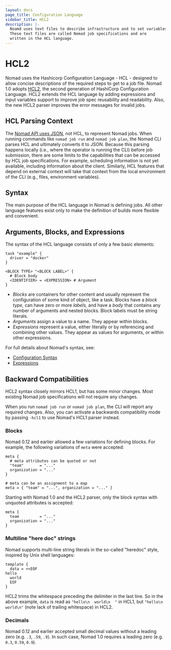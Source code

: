 ```yaml
---
layout: docs
page_title: Configuration Language
sidebar_title: HCL2
description: |-
  Noamd uses text files to describe infrastructure and to set variables.
  These text files are called Nomad job specifications and are
  written in the HCL language.
---
```


# HCL2

Nomad uses the Hashicorp Configuration Language - HCL - designed to allow
concise descriptions of the required steps to get to a job file.
Nomad 1.0 adopts
[HCL2](https://github.com/hashicorp/hcl2/blob/master/README.md), the second
generation of HashiCorp Configuration Language. HCL2 extends the HCL language by
adding expressions and input variables support to improve job spec
reusability and readability. Also, the new HCL2 parser improves the error
messages for invalid jobs.


<!---
TODO: Re-Add after guide
This page describes the features of HCL2 exhaustively, if you would like to give
a quick try to HCL2, you can also read the quicker [HCL2 getting started
guide](/guides/hcl).
--->

## HCL Parsing Context

The [Nomad API uses JSON][jobs-api], not HCL, to represent Nomad jobs.
When running commands like `nomad job run` and `nomad job plan`, the Nomad CLI
parses HCL and ultimately converts it to JSON. Because this parsing happens locally
(i.e., where the operator is running the CLI) before job submission, there are some
limits to the capabilities that can be accessed by HCL job specifications. For
example, scheduling information is not yet available, including information about
the client. Similarly, HCL features that depend on external context will take that
context from the local environment of the CLI (e.g., files, environment variables).

[jobs-api]: /api-docs/jobs

## Syntax

The main purpose of the HCL language in Nomad is defining jobs. All other
language features exist only to make the definition of builds more flexible and
convenient.

## Arguments, Blocks, and Expressions

The syntax of the HCL language consists of only a few basic elements:

```hcl
task "example" {
  driver = "docker"
}

<BLOCK TYPE> "<BLOCK LABEL>" {
  # Block body
  <IDENTIFIER> = <EXPRESSION> # Argument
}
```

- _Blocks_ are containers for other content and usually represent the
  configuration of some kind of object, like a task. Blocks have a
  _block type,_ can have zero or more _labels,_ and have a _body_ that contains
  any number of arguments and nested blocks. Block labels must be string literals.
- _Arguments_ assign a value to a name. They appear within blocks.
- _Expressions_ represent a value, either literally or by referencing and
  combining other values. They appear as values for arguments, or within other
  expressions.

For full details about Nomad's syntax, see:

- [Configuration Syntax](/docs/job-specification/hcl2/syntax)
- [Expressions](/docs/job-specification/hcl2/expressions)

## Backward Compatibilities

HCL2 syntax closely mirrors HCL1, but has some minor changes. Most existing
Nomad job specifications will not require any changes.

When you run `nomad job run` or `nomad job plan`, the CLI will report any
required changes. Also, you can activate a backwards compatibility mode by
passing `-hcl1` to use Nomad's HCL1 parser instead.

### Blocks

Nomad 0.12 and earlier allowed a few variations for defining blocks. For example, the following variations of `meta` were accepted:

```hcl
meta {
  # meta attributes can be quoted or not
  "team"       = "..."
  organization = "..."
}

# meta can be an assignment to a map
meta = { "team" = "...", organization = "..." }
```

Starting with Nomad 1.0 and the HCL2 parser, only the block syntax with unquoted attributes is accepted:

```hcl
meta {
  team         = "..."
  organization = "..."
}
```

### Multiline "here doc" strings

Nomad supports multi-line string literals in the so-called "heredoc" style, inspired by Unix shell languages:

```hcl
template {
  data = <<EOF
hello
  world
  EOF
}
```

HCL2 trims the whitespace preceding the delimiter in the last line.  So in the
above example, `data` is read as `"hello\n  world\n  "` in HCL1, but `"hello\n
world\n"` (note lack of trailing whitespace) in HCL2.

### Decimals

Nomad 0.12 and earlier accepted small decimal values without a leading zero
(e.g. `.3`, `.59`, `.9`). In such case, Nomad 1.0 requires a leading zero (e.g.
`0.3`, `0.59`, `0.9`).
